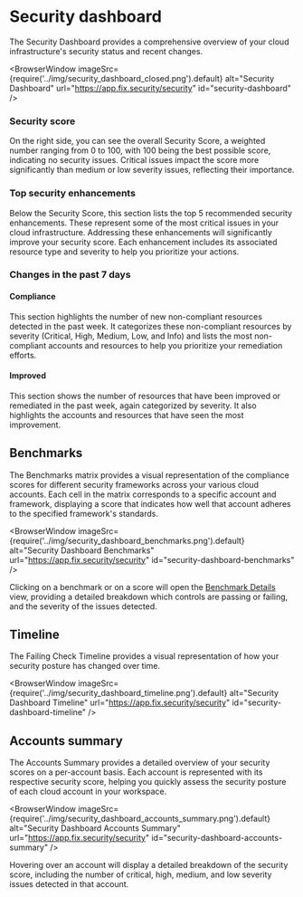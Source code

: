# Security dashboard

The Security Dashboard provides a comprehensive overview of your cloud infrastructure's security status and recent changes.

<BrowserWindow 
  imageSrc={require('../img/security_dashboard_closed.png').default}
  alt="Security Dashboard"
  url="https://app.fix.security/security"
  id="security-dashboard"
/>

### Security score

On the right side, you can see the overall Security Score, a weighted number ranging from 0 to 100, with 100 being the best possible score, indicating no security issues. Critical issues impact the score more significantly than medium or low severity issues, reflecting their importance.

### Top security enhancements

Below the Security Score, this section lists the top 5 recommended security enhancements. These represent some of the most critical issues in your cloud infrastructure. Addressing these enhancements will significantly improve your security score. Each enhancement includes its associated resource type and severity to help you prioritize your actions.

### Changes in the past 7 days

#### Compliance

This section highlights the number of new non-compliant resources detected in the past week. It categorizes these non-compliant resources by severity (Critical, High, Medium, Low, and Info) and lists the most non-compliant accounts and resources to help you prioritize your remediation efforts.

#### Improved

This section shows the number of resources that have been improved or remediated in the past week, again categorized by severity. It also highlights the accounts and resources that have seen the most improvement.

## Benchmarks

The Benchmarks matrix provides a visual representation of the compliance scores for different security frameworks across your various cloud accounts. Each cell in the matrix corresponds to a specific account and framework, displaying a score that indicates how well that account adheres to the specified framework's standards.

<BrowserWindow 
  imageSrc={require('../img/security_dashboard_benchmarks.png').default}
  alt="Security Dashboard Benchmarks"
  url="https://app.fix.security/security"
  id="security-dashboard-benchmarks"
/>

Clicking on a benchmark or on a score will open the [Benchmark Details](./benchmark.mdx) view, providing a detailed breakdown which controls are passing or failing, and the severity of the issues detected.

## Timeline

The Failing Check Timeline provides a visual representation of how your security posture has changed over time.

<BrowserWindow 
  imageSrc={require('../img/security_dashboard_timeline.png').default}
  alt="Security Dashboard Timeline"
  url="https://app.fix.security/security"
  id="security-dashboard-timeline"
/>

## Accounts summary

The Accounts Summary provides a detailed overview of your security scores on a per-account basis. Each account is represented with its respective security score, helping you quickly assess the security posture of each cloud account in your workspace.

<BrowserWindow 
  imageSrc={require('../img/security_dashboard_accounts_summary.png').default}
  alt="Security Dashboard Accounts Summary"
  url="https://app.fix.security/security"
  id="security-dashboard-accounts-summary"
/>

Hovering over an account will display a detailed breakdown of the security score, including the number of critical, high, medium, and low severity issues detected in that account.
